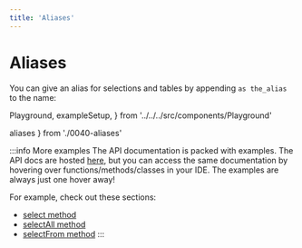 ```yaml
---
title: 'Aliases'
---
```


# Aliases

You can give an alias for selections and tables by appending `as the_alias` to the name:

  Playground,
  exampleSetup,
} from '../../../src/components/Playground'

  aliases
} from './0040-aliases'

<div style={{ marginBottom: '1em' }}>
  <Playground code={aliases} setupCode={exampleSetup} />
</div>

:::info More examples
The API documentation is packed with examples. The API docs are hosted [here](https://kysely-org.github.io/kysely-apidoc/),
but you can access the same documentation by hovering over functions/methods/classes in your IDE. The examples are always
just one hover away!

For example, check out these sections:
 - [select method](https://kysely-org.github.io/kysely-apidoc/interfaces/SelectQueryBuilder.html#select)
 - [selectAll method](https://kysely-org.github.io/kysely-apidoc/interfaces/SelectQueryBuilder.html#selectAll)
 - [selectFrom method](https://kysely-org.github.io/kysely-apidoc/classes/Kysely.html#selectFrom)
:::